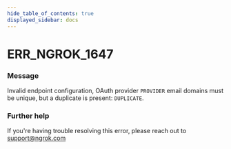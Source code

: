 ```yaml
---
hide_table_of_contents: true
displayed_sidebar: docs
---
```



# ERR_NGROK_1647

### Message
Invalid endpoint configuration, OAuth provider `PROVIDER` email domains must be unique, but a duplicate is present: `DUPLICATE`.

<ErrorDetails error='err_ngrok_1647' />


### Further help
If you're having trouble resolving this error, please reach out to [support@ngrok.com](mailto:support@ngrok.com?subject=Help%20with%20ERR_NGROK_1647)

